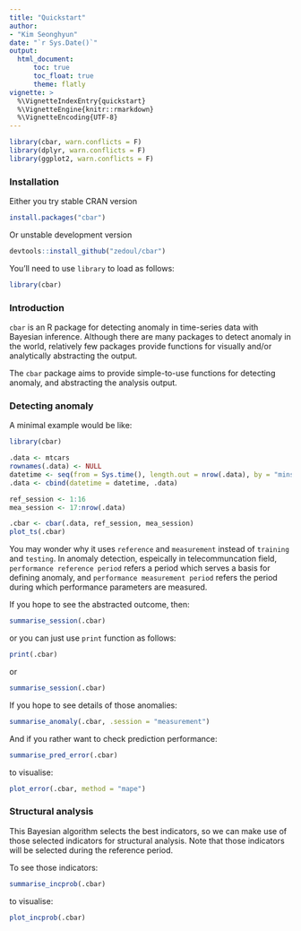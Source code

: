 ```yaml
---
title: "Quickstart"
author:
- "Kim Seonghyun"
date: "`r Sys.Date()`"
output: 
  html_document:
      toc: true
      toc_float: true
      theme: flatly
vignette: >
  %\VignetteIndexEntry{quickstart}
  %\VignetteEngine{knitr::rmarkdown}
  %\VignetteEncoding{UTF-8}
---
```


```r
library(cbar, warn.conflicts = F)
library(dplyr, warn.conflicts = F)
library(ggplot2, warn.conflicts = F)
```

### Installation

Either you try stable CRAN version

```r
install.packages("cbar")
```

Or unstable development version

```r
devtools::install_github("zedoul/cbar")
```

You'll need to use `library` to load as follows:

```r
library(cbar)
```

### Introduction

`cbar` is an R package for detecting anomaly in time-series data with Bayesian inference.
Although there are many packages to detect anomaly in the world, relatively few packages
provide functions for visually and/or analytically abstracting the output.

The `cbar` package aims to provide simple-to-use functions for detecting anomaly, and abstracting the analysis output.

### Detecting anomaly

A minimal example would be like:

```r
library(cbar)

.data <- mtcars
rownames(.data) <- NULL
datetime <- seq(from = Sys.time(), length.out = nrow(.data), by = "mins")
.data <- cbind(datetime = datetime, .data)

ref_session <- 1:16
mea_session <- 17:nrow(.data)

.cbar <- cbar(.data, ref_session, mea_session)
plot_ts(.cbar)
```

You may wonder why it uses `reference` and `measurement` instead of `training` and `testing`. In anomaly detection, espeically in telecommuncation field, `performance reference period` 
refers a period which serves a basis for defining anomaly, and `performance measurement period` refers the period during which performance parameters are measured.

If you hope to see the abstracted outcome, then:

```r
summarise_session(.cbar)
```

or you can just use `print` function as follows:

```r
print(.cbar)
```

or

```r
summarise_session(.cbar)
```

If you hope to see details of those anomalies:

```r
summarise_anomaly(.cbar, .session = "measurement")
```

And if you rather want to check prediction performance:

```r
summarise_pred_error(.cbar)
```

to visualise:

```r
plot_error(.cbar, method = "mape")
```

### Structural analysis

This Bayesian algorithm selects the best indicators, so we can make use of
those selected indicators for structural analysis.
Note that those indicators will be selected during the reference period.

To see those indicators:

```r
summarise_incprob(.cbar)
```

to visualise:

```r
plot_incprob(.cbar)
```
